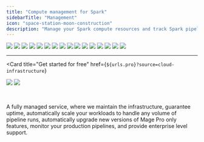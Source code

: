 ```yaml
---
title: "Compute management for Spark"
sidebarTitle: "Management"
icon: "space-station-moon-construction"
description: "Manage your Spark compute resources and track Spark pipeline execution metrics."
---
```



<ProOnly source="compute-management" />

<Steps>
  <Step title="Setup"><Frame><img src="https://mage-ai.github.io/assets/pro/features/compute/management/setup.png" /></Frame></Step>
  <Step title="Resources"><Frame><img src="https://mage-ai.github.io/assets/pro/features/compute/management/resources.png" /></Frame></Step>
  <Step title="Clusters"><Frame><img src="https://mage-ai.github.io/assets/pro/features/compute/management/clusters.png" /></Frame></Step>
  <Step title="Manage"><Frame><img src="https://mage-ai.github.io/assets/pro/features/compute/management/clusters-detail.png" /></Frame></Step>
  <Step title="Monitoring"><Frame><img src="https://mage-ai.github.io/assets/pro/features/compute/management/monitoring-jobs-stages-detail.png" /></Frame></Step>
  <Step title="Monitoring jobs"><Frame><img src="https://mage-ai.github.io/assets/pro/features/compute/management/monitoring-jobs.png" /></Frame></Step>
  <Step title="Monitor job stages"><Frame><img src="https://mage-ai.github.io/assets/pro/features/compute/management/monitoring-stages.png" /></Frame></Step>
  <Step title="Monitoring job stage tasks"><Frame><img src="https://mage-ai.github.io/assets/pro/features/compute/management/monitoring-jobs-detail.png" /></Frame></Step>
  <Step title="Monitor SQL execution"><Frame><img src="https://mage-ai.github.io/assets/pro/features/compute/management/monitoring-sql.png" /></Frame></Step>
  <Step title="System"><Frame><img src="https://mage-ai.github.io/assets/pro/features/compute/management/monitoring-system.png" /></Frame></Step>
  <Step title="Authenticate"><Frame><img src="https://mage-ai.github.io/assets/pro/features/compute/management/ssh-tunnel.png" /></Frame></Step>
  <Step title="Connect to remote cluster"><Frame><img src="https://mage-ai.github.io/assets/pro/features/compute/management/pipeline-subheader.png" /></Frame></Step>
  <Step title="Monitor block execution"><Frame><img src="https://mage-ai.github.io/assets/pro/features/compute/management/block-tabs.png" /></Frame></Step>
  <Step title="Block execution jobs"><Frame><img src="https://mage-ai.github.io/assets/pro/features/compute/management/block-jobs.png" /></Frame></Step>
  <Step title="Block execution stages and tasks"><Frame><img src="https://mage-ai.github.io/assets/pro/features/compute/management/block-stages.png" /></Frame></Step>
  <Step title="Block execution SQL"><Frame><img src="https://mage-ai.github.io/assets/pro/features/compute/management/block-sql.png" /></Frame></Step>
</Steps>

---

<Card
  title="Get started for free"
  href={`${urls.pro}?source=cloud-infrastructure`}
>
  <img
    src="https://mage-ai.github.io/assets/pro/banner-light.png"
    className="hidden dark:block"
    noZoom
  />
  <img
    src="https://mage-ai.github.io/assets/pro/banner-dark.png"
    className="block dark:hidden"
    noZoom
  />

  <br />

  A fully managed service, where we maintain the infrastructure, guarantee uptime,
  automatically scale your workloads to handle any volume of pipeline runs,
  automatically upgrade new versions of Mage Pro only features,
  monitor your production pipelines, and provide enterprise level support.
</Card>
